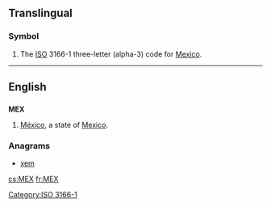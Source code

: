 {{also|mex}}
==Translingual==

===Symbol===
{{infl|mul|symbol}}
# The [[ISO]] 3166-1 three-letter (alpha-3) code for [[Mexico]].

[[Category:ISO 3166-1]]
----
==English==

==={{abbreviation}}===
'''MEX'''
# [[México]], a state of [[Mexico]].

===Anagrams===
* [[xem#English|xem]]

[[cs:MEX]]
[[fr:MEX]]